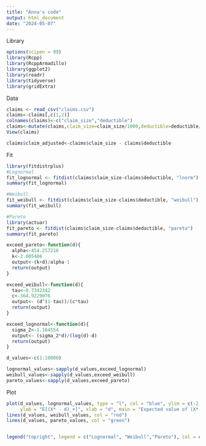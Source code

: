 ```yaml
---
title: "Anna's code"
output: html_document
date: "2024-05-07"
---
```

Library
```r
options(scipen = 99)
library(Rcpp)
library(RcppArmadillo)
library(ggplot2)
library(readr)
library(tidyverse)
library(gridExtra)
```

Data
```r
claims <- read_csv("claims.csv")
claims<-claims[,c(1,2)]
colnames(claims)<-c("claim_size","deductible")
claims<-mutate(claims,claim_size=claim_size/1000,deductible=deductible/1000)
View(claims)

claims$claim_adjusted<-claims$claim_size - claims$deductible
```

Fit
```r
library(fitdistrplus)
#Lognormal
fit_lognormal <- fitdist(claims$claim_size-claims$deductible, "lnorm")
summary(fit_lognormal)

#Weibull
fit_weibull <- fitdist(claims$claim_size-claims$deductible, "weibull")
summary(fit_weibull)

#Pareto
library(actuar)
fit_pareto <- fitdist(claims$claim_size-claims$deductible, "pareto")
summary(fit_pareto)

```

```r
exceed_pareto<-function(d){
  alpha<-454.257216
  k<-2.005486
  output<-(k+d)/alpha-1
  return(output)
}

exceed_weibull<-function(d){
  tau<-0.7342342
  c<-364.9229076
  output<- (d^(1-tau))/(c*tau)
  return(output)
}

exceed_lognormal<-function(d){
  sigma_2<-1.164554
  output<- (sigma_2*d)/(log(d)-d)
  return(output)
}

d_values<-c(1:10000)

lognormal_values<-sapply(d_values,exceed_lognormal)
weibull_values<-sapply(d_values,exceed_weibull)
pareto_values<-sapply(d_values,exceed_pareto)
```

Plot
```r
plot(d_values, lognormal_values, type = "l", col = "blue", ylim = c(-2, 40), 
     ylab = "E[(X* - d)_+]", xlab = "d", main = "Expected value of (X* - d)_+ for different distributions")
lines(d_values, weibull_values, col = "red")
lines(d_values, pareto_values, col = "green")


legend("topright", legend = c("Lognormal", "Weibull","Pareto"), col = c("blue", "red","green"), lty = 1)
```

